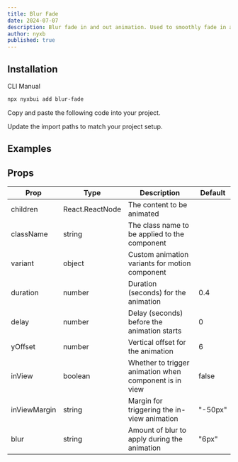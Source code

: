 ```yaml
---
title: Blur Fade
date: 2024-07-07
description: Blur fade in and out animation. Used to smoothly fade in and out content.
author: nyxb
published: true
---
```


<ComponentPreview name="blur-fade-demo" />

## Installation

<Tabs defaultValue="cli">

<TabsList>
  <TabsTrigger value="cli">CLI</TabsTrigger>
  <TabsTrigger value="manual">Manual</TabsTrigger>
</TabsList>
<TabsContent value="cli">

```bash
npx nyxbui add blur-fade
```

</TabsContent>

<TabsContent value="manual">

<Steps>

<Step>Copy and paste the following code into your project.</Step>

<ComponentSource name="blur-fade" />

<Step>Update the import paths to match your project setup.</Step>

</Steps>

</TabsContent>

</Tabs>

## Examples

<ComponentPreview name="blur-fade-text-demo" />

## Props

| Prop         | Type            | Description                                            | Default |
| ------------ | --------------- | ------------------------------------------------------ | ------- |
| children     | React.ReactNode | The content to be animated                             |         |
| className    | string          | The class name to be applied to the component          |         |
| variant      | object          | Custom animation variants for motion component         |         |
| duration     | number          | Duration (seconds) for the animation                   | 0.4     |
| delay        | number          | Delay (seconds) before the animation starts            | 0       |
| yOffset      | number          | Vertical offset for the animation                      | 6       |
| inView       | boolean         | Whether to trigger animation when component is in view | false   |
| inViewMargin | string          | Margin for triggering the in-view animation            | "-50px" |
| blur         | string          | Amount of blur to apply during the animation           | "6px"   |
